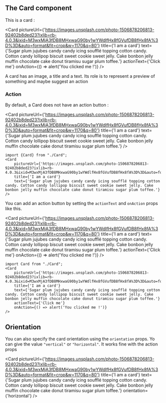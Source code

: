 
<Meta of={CardStories}/>

## The Card component

This is a card :


 <Card
     pictureUrl={'https://images.unsplash.com/photo-1506878206813-92402b8ded23?ixlib=rb-4.0.3&ixid=M3wxMjA3fDB8MHxwaG90by1wYWdlfHx8fGVufDB8fHx8fA%3D%3D&auto=format&fit=crop&w=1170&q=80'}
     title={'I am a card'}
     text={'Sugar plum jujubes candy candy icing soufflé topping cotton candy. Cotton candy lollipop biscuit sweet cookie sweet jelly. Cake bonbon jelly muffin chocolate cake donut tiramisu sugar plum toffee.'}
     actionText={'Click me'}
     onAction={() => alert('You clicked me !')}
     />

A card has an image, a title and a text. Its role is to represent a preview of something and maybe suggest an action

### Action

By default, a Card does not have an action button :

<Card
    pictureUrl={'https://images.unsplash.com/photo-1506878206813-92402b8ded23?ixlib=rb-4.0.3&ixid=M3wxMjA3fDB8MHxwaG90by1wYWdlfHx8fGVufDB8fHx8fA%3D%3D&auto=format&fit=crop&w=1170&q=80'}
    title={'I am a card'}
    text={'Sugar plum jujubes candy candy icing soufflé topping cotton candy. Cotton candy lollipop biscuit sweet cookie sweet jelly. Cake bonbon jelly muffin chocolate cake donut tiramisu sugar plum toffee.'}
/>


```tsx
import {Card} from "./Card";
<Card
    pictureUrl={'https://images.unsplash.com/photo-1506878206813-92402b8ded23?ixlib=rb-4.0.3&ixid=M3wxMjA3fDB8MHxwaG90by1wYWdlfHx8fGVufDB8fHx8fA%3D%3D&auto=format&fit=crop&w=1170&q=80'}
    title={'I am a card'}
    text={'Sugar plum jujubes candy candy icing soufflé topping cotton candy. Cotton candy lollipop biscuit sweet cookie sweet jelly. Cake bonbon jelly muffin chocolate cake donut tiramisu sugar plum toffee.'}
/>
```

You can add an action button by setting the `actionText` and `onAction` props like this.

<Card
    pictureUrl={'https://images.unsplash.com/photo-1506878206813-92402b8ded23?ixlib=rb-4.0.3&ixid=M3wxMjA3fDB8MHxwaG90by1wYWdlfHx8fGVufDB8fHx8fA%3D%3D&auto=format&fit=crop&w=1170&q=80'}
    title={'I am a card'}
    text={'Sugar plum jujubes candy candy icing soufflé topping cotton candy. Cotton candy lollipop biscuit sweet cookie sweet jelly. Cake bonbon jelly muffin chocolate cake donut tiramisu sugar plum toffee.'}
    actionText={'Click me'}
    onAction={() => alert('You clicked me !')}
/>

```tsx
import Card from "./Card";
<Card
    pictureUrl={'https://images.unsplash.com/photo-1506878206813-92402b8ded23?ixlib=rb-4.0.3&ixid=M3wxMjA3fDB8MHxwaG90by1wYWdlfHx8fGVufDB8fHx8fA%3D%3D&auto=format&fit=crop&w=1170&q=80'}
    title={'I am a card'}
    text={'Sugar plum jujubes candy candy icing soufflé topping cotton candy. Cotton candy lollipop biscuit sweet cookie sweet jelly. Cake bonbon jelly muffin chocolate cake donut tiramisu sugar plum toffee.'}
    actionText={'Click me'}
    onAction={() => alert('You clicked me !')}
/>
```

## Orientation
You can also specify the card orientation using the `orientation` props.
Yo can give the value `"vertical"` or `"horizontal"`.
It works fine with the action props

<Card
    pictureUrl={'https://images.unsplash.com/photo-1506878206813-92402b8ded23?ixlib=rb-4.0.3&ixid=M3wxMjA3fDB8MHxwaG90by1wYWdlfHx8fGVufDB8fHx8fA%3D%3D&auto=format&fit=crop&w=1170&q=80'}
    title={'I am a card'}
    text={'Sugar plum jujubes candy candy icing soufflé topping cotton candy. Cotton candy lollipop biscuit sweet cookie sweet jelly. Cake bonbon jelly muffin chocolate cake donut tiramisu sugar plum toffee.'}
    orientation={'horizontal'}
/>

